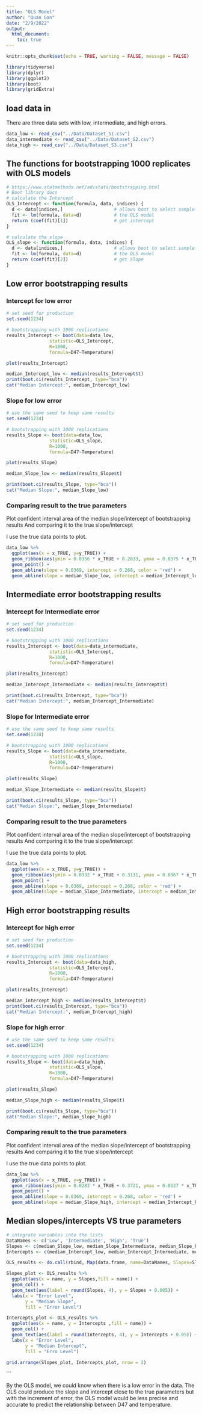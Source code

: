 ```yaml
---
title: "OLS Model"
author: "Quan Gan"
date: "2/9/2022"
output: 
  html_document:
    toc: true
---
```


```r
knitr::opts_chunk$set(echo = TRUE, warning = FALSE, message = FALSE)

library(tidyverse)
library(dplyr)
library(ggplot2)
library(boot)
library(gridExtra)
```

## load data in
There are three data sets with low, intermediate, and high errors.
```r
data_low <- read_csv("../Data/Dataset_S1.csv")
data_intermediate <- read_csv("../Data/Dataset_S2.csv")
data_high <- read_csv("../Data/Dataset_S3.csv")
```
## The functions for bootstrapping 1000 replicates with OLS models
```r
# https://www.statmethods.net/advstats/bootstrapping.html
# Boot library docs
# calculate the Intercept
OLS_Intercept <- function(formula, data, indices) {
  d <- data[indices,]                   # allows boot to select sample
  fit <- lm(formula, data=d)            # the OLS model
  return (coef(fit)[1])                 # get intercept
}

# calculate the slope
OLS_slope <- function(formula, data, indices) {
  d <- data[indices,]                   # allows boot to select sample
  fit <- lm(formula, data=d)            # the OLS model
  return (coef(fit)[2])                 # get slope
}

```

## Low error bootstrapping results

### Intercept for low error
```r

# set seed for production
set.seed(1234)

# bootstrapping with 1000 replications
results_Intercept <- boot(data=data_low, 
                statistic=OLS_Intercept,
                R=1000,
                formula=D47~Temperature)

plot(results_Intercept)

median_Intercept_low <- median(results_Intercept$t)
print(boot.ci(results_Intercept, type="bca"))
cat("Median Intercept:", median_Intercept_low)


```

### Slope for low error
```r
# use the same seed to keep same results
set.seed(1234)

# bootstrapping with 1000 replications
results_Slope <- boot(data=data_low, 
                statistic=OLS_slope,
                R=1000,
                formula=D47~Temperature)

plot(results_Slope)

median_Slope_low <- median(results_Slope$t)

print(boot.ci(results_Slope, type="bca"))
cat("Median Slope:", median_Slope_low)

```
### Comparing result to the true parameters
Plot confident interval area of the median slope/intercept of bootstrapping results
And comparing it to the true slope/intercept

I use the true data points to plot.
```r
data_low %>% 
  ggplot(aes(x = x_TRUE, y=y_TRUE)) + 
  geom_ribbon(aes(ymin = 0.0356 * x_TRUE + 0.2833, ymax = 0.0375 * x_TRUE + 0.2611), fill = "orange") +
  geom_point() +
  geom_abline(slope = 0.0369, intercept = 0.268, color = 'red') +
  geom_abline(slope = median_Slope_low, intercept = median_Intercept_low, color = 'yellow')
```

## Intermediate error bootstrapping results

### Intercept for Intermediate error
```r

# set seed for production
set.seed(1234)

# bootstrapping with 1000 replications
results_Intercept <- boot(data=data_intermediate, 
                statistic=OLS_Intercept,
                R=1000,
                formula=D47~Temperature)

plot(results_Intercept)

median_Intercept_Intermediate <- median(results_Intercept$t)

print(boot.ci(results_Intercept, type="bca"))
cat("Median Intercept:", median_Intercept_Intermediate)


```

### Slope for Intermediate error
```r
# use the same seed to keep same results
set.seed(1234)

# bootstrapping with 1000 replications
results_Slope <- boot(data=data_intermediate, 
                statistic=OLS_slope,
                R=1000,
                formula=D47~Temperature)

plot(results_Slope)

median_Slope_Intermediate <- median(results_Slope$t)

print(boot.ci(results_Slope, type="bca"))
cat("Median Slope:", median_Slope_Intermediate)

```

### Comparing result to the true parameters
Plot confident interval area of the median slope/intercept of bootstrapping results
And comparing it to the true slope/intercept

I use the true data points to plot.
```r
data_low %>% 
  ggplot(aes(x = x_TRUE, y=y_TRUE)) + 
  geom_ribbon(aes(ymin = 0.0332 * x_TRUE + 0.3131, ymax = 0.0367 * x_TRUE + 0.2709), fill = "orange") +
  geom_point() +
  geom_abline(slope = 0.0369, intercept = 0.268, color = 'red') +
  geom_abline(slope = median_Slope_Intermediate, intercept = median_Intercept_Intermediate, color = 'yellow')
```


## High error bootstrapping results

### Intercept for high error
```r

# set seed for production
set.seed(1234)

# bootstrapping with 1000 replications
results_Intercept <- boot(data=data_high, 
                statistic=OLS_Intercept,
                R=1000,
                formula=D47~Temperature)

plot(results_Intercept)

median_Intercept_high <- median(results_Intercept$t)
print(boot.ci(results_Intercept, type="bca"))
cat("Median Intercept:", median_Intercept_high)


```

### Slope for high error
```r
# use the same seed to keep same results
set.seed(1234)

# bootstrapping with 1000 replications
results_Slope <- boot(data=data_high, 
                statistic=OLS_slope,
                R=1000,
                formula=D47~Temperature)

plot(results_Slope)

median_Slope_high <- median(results_Slope$t)

print(boot.ci(results_Slope, type="bca"))
cat("Median Slope:", median_Slope_high)

```

### Comparing result to the true parameters
Plot confident interval area of the median slope/intercept of bootstrapping results
And comparing it to the true slope/intercept

I use the true data points to plot.
```r
data_low %>% 
  ggplot(aes(x = x_TRUE, y=y_TRUE)) + 
  geom_ribbon(aes(ymin = 0.0283 * x_TRUE + 0.3721, ymax = 0.0327 * x_TRUE + 0.3186), fill = "orange") +
  geom_point() +
  geom_abline(slope = 0.0369, intercept = 0.268, color = 'red') +
  geom_abline(slope = median_Slope_high, intercept = median_Intercept_high, color = 'yellow')
```

## Median slopes/intercepts VS true parameters
```r
# integrate variables into the lists
DataNames <- c('Low', 'Intermediate', 'High', 'True')
Slopes <- c(median_Slope_low, median_Slope_Intermediate, median_Slope_high, 0.0369)
Intercepts <- c(median_Intercept_low, median_Intercept_Intermediate, median_Intercept_high, 0.268)

OLS_results <- do.call(rbind, Map(data.frame, name=DataNames, Slopes=Slopes, Intercepts=Intercepts))

Slopes_plot <- OLS_results %>% 
  ggplot(aes(x = name, y = Slopes,fill = name)) +
  geom_col() +
  geom_text(aes(label = round(Slopes, 4), y = Slopes + 0.005)) +
  labs(x = "Error Level",
       y = "Median Slope",
       fill = "Error Level")

Intercepts_plot <- OLS_results %>% 
  ggplot(aes(x = name, y = Intercepts ,fill = name)) +
  geom_col() +
  geom_text(aes(label = round(Intercepts, 4), y = Intercepts + 0.05)) +
  labs(x = "Error Level",
       y = "Median Intercept",
       fill = "Erro Level")

grid.arrange(Slopes_plot, Intercepts_plot, nrow = 2)
```


```

By the OLS model, we could know when there is a low error in the data. The OLS 
could produce the slope and intercept close to the true parameters but with the 
increment of error, the OLS model would be less precise and accurate to predict 
the relationship between D47 and temperature.